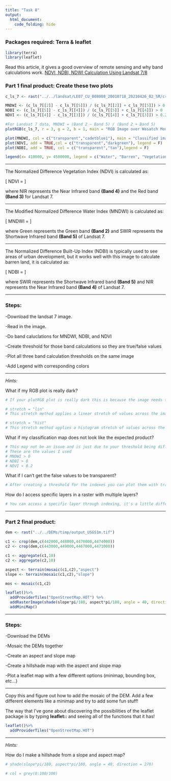 ```yaml
---
title: "Task 8"
output: 
  html_document:
    code_folding: hide
---
```


### Packages required: **Terra** & **leaflet**

```r
library(terra)
library(leaflet)
```

Read this article, it gives a good overview of remote sensing and why band calculations work. [NDVI, NDBI, NDWI Calculation Using Landsat 7/8](https://www.linkedin.com/pulse/ndvi-ndbi-ndwi-calculation-using-landsat-7-8-tek-bahadur-kshetri)

### Part 1 final product: **Create these two plots**

```r
c_ls_7 <- rast("../../landsat/LE07_CU_008008_20010718_20210426_02_SR/cropped_landsat7.tif")

MNDWI <- (c_ls_7[[2]] - c_ls_7[[5]]) / (c_ls_7[[2]] + c_ls_7[[5]]) > 0
NDBI <- (c_ls_7[[5]] - c_ls_7[[4]]) / (c_ls_7[[5]] + c_ls_7[[4]]) > 0
NDVI <- (c_ls_7[[4]] - c_ls_7[[3]]) / (c_ls_7[[4]] + c_ls_7[[3]]) > 0.2

#For Landsat 7 data, MNDWI = (Band 2 – Band 5) / (Band 2 + Band 5)
plotRGB(c_ls_7, r = 3, g = 2, b = 1, main = "RGB Image over Wasatch Mountains", stretch = "lin", axes = T, grid = T, mar = c(2,2,2,2))

plot(MNDWI, col = c("transparent","cadetblue1"), main = "Classified image",  add = F, legend = F)
plot(NDVI, add = TRUE,col = c("transparent","darkgreen"), legend = F)
plot(NDBI, add = TRUE, col = c("transparent","tan"),legend = F) 

legend(x= 410000, y= 4500000, legend = c("Water", "Barren", "Vegetation"), fill = c("cadetblue1", "tan", "darkgreen"))
```

---

The Normalized Difference Vegetation Index (NDVI) is calculated as:

\[
NDVI = \frac{(NIR - Red)}{(NIR + Red)}
\]

where NIR represents the Near Infrared band **(Band 4)** and the Red band **(Band 3)** for Landsat 7.

---

The Modified Normalized Difference Water Index (MNDWI) is calculated as:

\[
MNDWI = \frac{(Green - SWIR)}{(Green + SWIR)}
\]

where Green represents the Green band **(Band 2)** and SWIR represents the Shortwave Infrared band **(Band 5)** of Landsat 7.

---

The Normalized Difference Built-Up Index (NDBI) is typically used to see areas of urban development, but it works well with this image to calculate barren land, it is calculated as:

\[
NDBI = \frac{(SWIR - NIR)}{(SWIR + NIR)}
\]

where SWIR represents the Shortwave Infrared band **(Band 5)** and NIR represents the Near Infrared band **(Band 4)** of Landsat 7.

---

### Steps:

-Download the landsat 7 image.

-Read in the image.

-Do band caluclations for MNDWI, NDBI, and NDVI

-Create threshold for those band calculations so they are true/false values

-Plot all three band calculation thresholds on the same image

-Add Legend with corresponding colors

---

*Hints:*

What if my RGB plot is really dark?
```r
# If your plotRGB plot is really dark this is because the image needs to be stretch. There are a few different stretch methods:

# stretch = "lin"
# This stretch method applies a linear stretch of values across the image

# stretch = "hist"
# This stretch method applies a histogram stretch of values across the image
```

What if my classification map does not look like the expected product?
```r
# This may not be an issue and is just due to your threshold being different than mine for each index. 
# These are the values I used
# MNDWI > 0
# NDBI > 0 
# NDVI > 0.2
```

What if I can't get the false values to be transparent?
```r
# After creating a threshold for the indexes you can plot them with transparent false values like so in the plot function: col = c("transparent","cadetblue1") This sets the false value color first and then the true value color.
```

How do I access specific layers in a raster with multiple layers?
```r
# You can access a specific layer through indexing, it's a little different for raster you use double brackets. EX:  image[[x]] with x being the layer number you want to grab. Be careful assuming that each index number directly correlated to the band number, they may be out of order!
```

---

### Part 2 final product:

```r
dem <- rast("../../DEMs/timp/output_USGS1m.tif")

c1 <- crop(dem,c(442000,448000,4470000,4474000))
c2 <- crop(dem,c(443000,449000,4467000,4471000))

c1 <- aggregate(c1,10)
c2 <- aggregate(c2,10)

aspect <- terrain(mosaic(c1,c2),"aspect")
slope <- terrain(mosaic(c1,c2),"slope")

mos <- mosaic(c1,c2)

leaflet()%>%
  addProviderTiles("OpenStreetMap.HOT") %>%
  addRasterImage(shade(slope*pi/180, aspect*pi/180, angle = 40, direction = 270), col = grey(0:100/100)) %>% 
  addMiniMap()
```


---

### Steps:

-Download the DEMs

-Mosaic the DEMs together

-Create an aspect and slope map

-Create a hillshade map with the aspect and slope map

-Plot a leaflet map with a few different options (minimap, bounding box, etc...)

---

Copy this and figure out how to add the mosaic of the DEM. Add a few different elements like a minimap and try to add some fun stuff!

The way that I've gone about discovering the possibilities of the leaflet package is by typing **leaflet::** and seeing all of the functions that it has!

```r
leaflet()%>%
  addProviderTiles("OpenStreetMap.HOT")
```


---

*Hints:*

How do I make a hillshade from a slope and aspect map?
```r
# shade(slope*pi/180, aspect*pi/180, angle = 40, direction = 270)

# col = grey(0:100/100)
```



